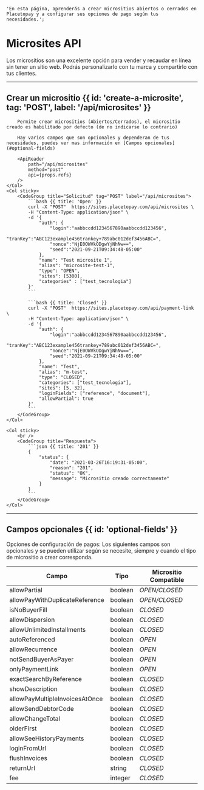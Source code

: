     'En esta página, aprenderás a crear micrositios abiertos o cerrados en Placetopay y a configurar sus opciones de pago según tus necesidades.';


# Microsites API

Los micrositios son una excelente opción para vender y recaudar en línea sin tener un sitio web. Podrás personalizarlo con tu marca y compartirlo con tus clientes.

---

## Crear un micrositio {{ id: 'create-a-microsite', tag: 'POST', label: '/api/microsites' }}


<Row>
    <Col>

        Permite crear micrositios (Abiertos/Cerrados), el micrositio creado es habilitado por defecto (de no indicarse lo contrario)

        Hay varios campos que son opcionales y dependeran de tus necesidades, puedes ver mas información en [Campos opcionales](#optional-fields)

        <ApiReader
            path="/api/microsites"
            method="post"
            api={props.refs}
        />
    </Col>
    <Col sticky>
        <CodeGroup title="Solicitud" tag="POST" label="/api/microsites">
            ```bash {{ title: 'Open' }}
            curl -X "POST"	https://sites.placetopay.com/api/microsites \
            -H "Content-Type: application/json" \
            -d '{
                "auth": {
                    "login":"aabbccdd1234567890aabbccdd123456",
                    "tranKey":"ABC123example456trankey+789abc012def3456ABC=",
                    "nonce":"NjE0OWVkODgwYjNhNw==",
                    "seed":"2021-09-21T09:34:48-05:00"
                },
                "name": "Test microsite 1",
                "alias": "microsite-test-1",
                "type": "OPEN",
                "sites": [5300],
                "categories" : ["test_tecnologia"]
            }'
            ```

            ```bash {{ title: 'Closed' }}
            curl -X "POST"	https://sites.placetopay.com/api/payment-link \
            -H "Content-Type: application/json" \
            -d '{
                "auth": {
                    "login":"aabbccdd1234567890aabbccdd123456",
                    "tranKey":"ABC123example456trankey+789abc012def3456ABC=",
                    "nonce":"NjE0OWVkODgwYjNhNw==",
                    "seed":"2021-09-21T09:34:48-05:00"
                },
                "name": "Test",
                "alias": "m-test",
                "type": "CLOSED",
                "categories": ["test_tecnologia"],
                "sites": [5, 32],
                "loginFields": ["reference", "document"],
                "allowPartial": true
            }'
            ```
        </CodeGroup>
    </Col>
</Row>


<Row>
    <Col>
        <ApiReader
            path="/api/microsites"
            method="post"
            type="response"
            api={props.refs}
        />
    </Col>

    <Col sticky>
        <br />
        <CodeGroup title="Respuesta">
            ```json {{ title: '201' }}
            {
                "status": {
                    "date": "2021-03-26T16:19:31-05:00",
                    "reason": "201",
                    "status": "OK",
                    "message": "Micrositio creado correctamente"
                }
            }
            ```
        </CodeGroup>
    </Col>
</Row>

---

## Campos opcionales {{ id: 'optional-fields' }}

Opciones de configuración de pagos: Los siguientes campos son opcionales y se pueden utilizar según se necesite, siempre y cuando el tipo de micrositio a crear corresponda.

| Campo | Tipo | Micrositio Compatible |
| --- | --- | --- |
| allowPartial | boolean | *OPEN/CLOSED* |
| allowPayWithDuplicateReference | boolean | *OPEN/CLOSED*  |
| isNoBuyerFill | boolean | *CLOSED* |
| allowDispersion | boolean | *CLOSED* |
| allowUnlimitedInstallments | boolean | *CLOSED* |
| autoReferenced | boolean | *OPEN* |
| allowRecurrence | boolean | *OPEN* |
| notSendBuyerAsPayer | boolean | *OPEN* |
| onlyPaymentLink | boolean | *OPEN* |
| exactSearchByReference | boolean | *CLOSED* |
| showDescription | boolean | *CLOSED* |
| allowPayMultipleInvoicesAtOnce | boolean | *CLOSED* |
| allowSendDebtorCode | boolean | *CLOSED* |
| allowChangeTotal | boolean | *CLOSED* |
| olderFirst | boolean | *CLOSED* |
| allowSeeHistoryPayments | boolean | *CLOSED* |
| loginFromUrl | boolean | *CLOSED* |
| flushInvoices | boolean | *CLOSED* |
| returnUrl | string | *CLOSED* |
| fee | integer | *CLOSED* |
